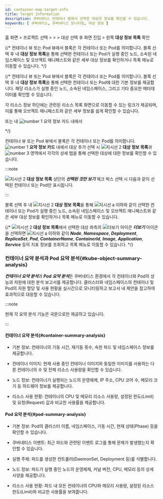```yaml
---
id: container-map-target-info
title: Target Information
description: 쿠버네티스 컨테이너 맵에서 선택한 대상의 정보를 확인할 수 있습니다. 
keywords: [ 쿠버네티스, 쿠버네티스 모니터링, 대상 정보 ]
---
```


홈 화면 &gt; 프로젝트 선택 &gt; <Cmdname sid="dashboard" className="uitext" /> &gt; <Cmdname sid="containerMap" className="uitext" /> &gt; 대상 선택 후 <Cmdname sid="BTN07712" className="uitext" /> 화면 진입 > 왼쪽 <b>대상 정보 목록</b> 확인

{/* 컨테이너 뷰 또는 Pod 뷰에서 블록은 각 컨테이너 또는 Pod를 의미합니다. 블록 선택 후 <Cmdname sid="BTN07712" className="uitext" /> 내 **대상 정보 목록**을 통해 선택한 컨테이너 또는 Pod가 실행 중인 노드, 소속된 네임스페이스 및 오브젝트 매니페스트와 같은 세부 대상 정보를 확인하거나 목록 메뉴로 이동할 수 있습니다.  */}

{/* 컨테이너 뷰 또는 Pod 뷰에서 블록은 각 컨테이너 또는 Pod를 의미합니다. 블록 선택 후 <Cmdname sid="BTN07712" className="uitext" /> 내 **대상 정보 목록**을 통해 선택한 컨테이너 또는 Pod에 대한 기본 정보를 제공합니다. 해당 리소스가 실행 중인 노드, 소속된 네임스페이스, 그리고 기타 중요한 메타데이터를 확인할 수 있습니다.

각 리소스 정보 하단에는 관련된 리소스 목록 화면으로 이동할 수 있는 링크가 제공되며, 이를 통해 오브젝트 매니페스트와 같은 세부 정보를 쉽게 확인할 수 있습니다. 

<Cmdname sid="containerMap" className="uitext" /> 또는 <Cmdname sid="BTN07712" className="uitext" /> 내 ![number 1](/img/number-01.png) 요약 정보 카드 내에서

*/}

<ImgLang img='k8s-container-detail.png' desc='상세 분석 화면' /> 

컨테이너 뷰 또는 Pod 뷰에서 블록은 각 컨테이너 또는 Pod를 의미합니다. ![number 1](/img/number-01.png) **요약 정보 카드** 내에서 대상 추가 선택 시 ![지시선 2](/img/number-02.png) **대상 정보 목록**과 ![number 3](/img/number-03.png) 영역에서 각각의 상세 탭을 통해 선택한 대상에 대한 정보를 확인할 수 있습니다. 

:::note 

![지시선 2](/img/number-02.png) **대상 정보 목록** 상단의 ***선택된 것만 보기*** 체크 박스 선택 시 다음과 같이 선택된 컨테이너 또는 Pod만 표시됩니다. 

  <ImgLang img='k8s-container-detail-list-selected.png' desc='선택된 것만 보기' /> 

:::

블록 선택 후 <Cmdname sid="BTN07712" className="uitext" /> 내 ![지시선 2](/img/number-02.png) **대상 정보 목록**을 통해 ![지시선 a](/img/char-a.svg) 이하와 같이 선택한 컨테이너 또는 Pod가 실행 중인 노드, 소속된 네임스페이스 및 오브젝트 매니페스트와 같은 세부 대상 정보를 확인하거나 목록 메뉴로 이동할 수 있습니다. 

{/* 
![지시선 2](/img/number-02.png)  **대상 정보 목록**에서 선택한 대상 좌측의 ![더보기 아이콘](/img/right-arrow.svg) ***더보기*** 아이콘을 선택하면 ![지시선 a](/img/char-a.svg) 이하와 같이 ***Node***, ***Namespace***, ***Deployment***, ***ReplicaSet***, ***Pod***, ***ContainerName***, ***ContainerId***, ***Image***, ***Application***, ***Service*** 등의 지표 정보를 조회하고 목록 메뉴로 이동할 수 있습니다. */}


<TargetInfo />

### 컨테이너 요약 분석과 Pod 요약 분석{#kube-object-summary-analysis}

***컨테이너 요약 분석***과 ***Pod 요약 분석***은 쿠버네티스 환경에서 각 컨테이너와 Pod의 성능과 자원에 대한 분석 보고서를 제공합니다. 클러스터와 네임스페이스의 컨테이너 및 Pod의 자원 할당 및 사용 현황을 실시간으로 모니터링하고 보고서 내 제안을 참고하여 효과적으로 대응할 수 있습니다. 

:::note 

현재 각 요약 분석 기능은 국문으로만 제공하고 있습니다. 

:::

#### 컨테이너 요약 분석{#container-summary-analysis}

* 기본 정보: 컨테이너의 기동 시간, 재기동 횟수, 속한 파드 및 네임스페이스 정보를 제공합니다.

* 컨테이너 이미지: 현재 사용 중인 컨테이너 이미지와 동일한 이미지를 사용하는 다른 컨테이너의 수 및 전체 리소스 사용량을 확인할 수 있습니다.

* 노드 정보: 컨테이너가 실행되는 노드의 운영체제, IP 주소, CPU 코어 수, 메모리 크기 등 하드웨어 정보를 제공합니다.

* 리소스 사용 현황: 컨테이너의 CPU 및 메모리 리소스 사용량, 설정된 한도(Limit) 및 요청(Request) 값과 비교한 사용률을 제공합니다.

#### Pod 요약 분석{#pod-summary-analysis}

* 기본 정보: Pod의 클러스터 이름, 네임스페이스, 기동 시간, 현재 상태(Phase) 등을 확인할 수 있습니다.

* 쿠버네티스 이벤트: 최근 파드와 관련된 이벤트 로그를 통해 문제가 발생했는지 확인할 수 있습니다.

* 실행 주체: 파드를 생성한 컨트롤러(DaemonSet, Deployment 등)를 식별합니다.

* 노드 정보: 파드가 실행 중인 노드의 운영체제, 커널 버전, CPU, 메모리 등의 상세 사양을 제공합니다.

* 리소스 사용 현황: 파드 내 모든 컨테이너의 CPU와 메모리 사용량, 설정된 리소스 한도(Limit)와 비교한 사용률을 보여줍니다.